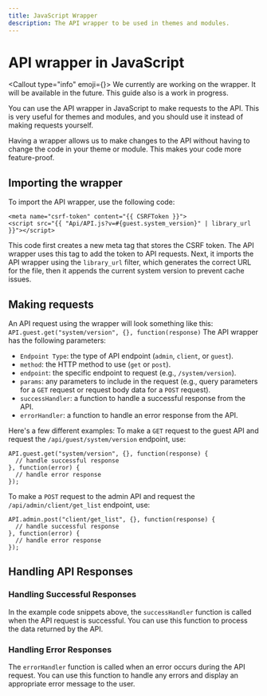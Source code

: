 ```yaml
---
title: JavaScript Wrapper
description: The API wrapper to be used in themes and modules.
---
```



# <FontAwesomeIcon icon={faRobot} /> API wrapper in JavaScript
<Callout type="info" emoji={<FontAwesomeIcon icon={faCircleInfo} />}>
  We currently are working on the wrapper. It will be available in the future. This guide also is a work in progress.
</Callout>

You can use the API wrapper in JavaScript to make requests to the API. This is very useful for themes and modules, and you should use it instead of making requests yourself.

Having a wrapper allows us to make changes to the API without having to change the code in your theme or module. This makes your code more feature-proof.

## Importing the wrapper
To import the API wrapper, use the following code:
```
<meta name="csrf-token" content="{{ CSRFToken }}">
<script src="{{ "Api/API.js?v=#{guest.system_version}" | library_url }}"></script>
```
This code first creates a new meta tag that stores the CSRF token. The API wrapper uses this tag to add the token to API requests. Next, it imports the API wrapper using the `library_url` filter, which generates the correct URL for the file, then it appends the current system version to prevent cache issues.

## Making requests

An API request using the wrapper will look something like this:
`API.guest.get("system/version", {}, function(response)`
The API wrapper has the following parameters:
-   `Endpoint Type`: the type of API endpoint (`admin`, `client`, or `guest`).
-   `method`: the HTTP method to use (`get` or `post`).
-   `endpoint`: the specific endpoint to request (e.g., `/system/version`).
-   `params`: any parameters to include in the request (e.g., query parameters for a `GET` request or request body data for a `POST` request).
-   `successHandler`: a function to handle a successful response from the API.
-   `errorHandler`: a function to handle an error response from the API.

Here's a few different examples:
To make a `GET` request to the guest API and request the `/api/guest/system/version` endpoint, use:
```
API.guest.get("system/version", {}, function(response) {
  // handle successful response
}, function(error) {
  // handle error response
});
```
To make a `POST` request to the admin API and request the `/api/admin/client/get_list` endpoint, use:
```
API.admin.post("client/get_list", {}, function(response) {
  // handle successful response
}, function(error) {
  // handle error response
});
```
## Handling API Responses

### Handling Successful Responses
In the example code snippets above, the `successHandler` function is called when the API request is successful. You can use this function to process the data returned by the API.

### Handling Error Responses
The `errorHandler` function is called when an error occurs during the API request. You can use this function to handle any errors and display an appropriate error message to the user.